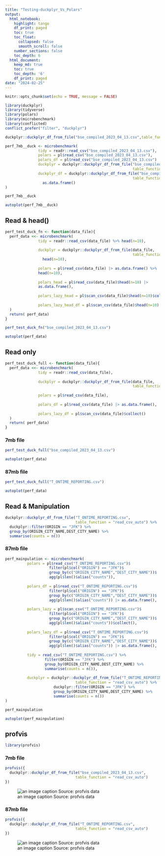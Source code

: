 ```yaml
---
title: "Testing-duckplyr_Vs_Polars"
output:
  html_notebook:
    highlight: tango
    df_print: paged
    toc: true
    toc_float:
      collapsed: false
      smooth_scroll: false
    number_sections: false
    toc_depth: 6
  html_document:
    keep_md: true
    toc: true
    toc_depth: '6'
    df_print: paged
date: "2024-02-25"
---
```


```r
knitr::opts_chunk$set(echo = TRUE, message = FALSE)
```


```r
library(duckplyr)
library(tidyverse)
library(polars)
library(microbenchmark)
library(conflicted)
conflict_prefer("filter", "duckplyr")
```

```r
duckplyr::duckplyr_df_from_file("bse_compiled_2023_04_13.csv",table_function = "read_csv_auto")
```

```r
perf_7mb__duck <- microbenchmark(
               tidy = readr::read_csv("bse_compiled_2023_04_13.csv"),
               polars = pl$read_csv("bse_compiled_2023_04_13.csv"),
               polars_df = pl$read_csv("bse_compiled_2023_04_13.csv") |> as.data.frame(),
               duckplyr = duckplyr::duckplyr_df_from_file("bse_compiled_2023_04_13.csv",
                                                          table_function = "read_csv_auto"),
               duckplyr_df = duckplyr::duckplyr_df_from_file("bse_compiled_2023_04_13.csv",
                                                          table_function = "read_csv_auto") |>
                 as.data.frame()
)

perf_7mb__duck
```

```r
autoplot(perf_7mb__duck)
```

## Read & head()

```r
perf_test_duck_fn <- function(data_file){
  perf_data <<- microbenchmark(
               tidy = readr::read_csv(data_file) %>% head(n=10),
               
               duckplyr = duckplyr::duckplyr_df_from_file(data_file,
                                                          table_function = "read_csv_auto") %>%
                 head(n=10),
               
               polars = pl$read_csv(data_file) |> as.data.frame() %>%
               head(n=10),
               
               polars_head = pl$read_csv(data_file)$head(n=10) |>
               as.data.frame(),
               
               polars_lazy_head = pl$scan_csv(data_file)$head(n=10)$collect(),
               
               polars_lazy_head_df = pl$scan_csv(data_file)$head(n=10) |> as.data.frame()
  )
  return( perf_data)
}
```


```r
perf_test_duck_fn("bse_compiled_2023_04_13.csv")
```

```r
autoplot(perf_data)
```


## Read only

```r
perf_test_duck_full <- function(data_file){
  perf_data <<- microbenchmark(
               tidy = readr::read_csv(data_file),
               
               duckplyr = duckplyr::duckplyr_df_from_file(data_file,
                                                          table_function = "read_csv_auto"),
               
               polars = pl$read_csv(data_file),
               
               polars_df = pl$read_csv(data_file) |> as.data.frame(),
               
               polars_lazy_df = pl$scan_csv(data_file)$collect()
  )
  return( perf_data)
}
```

### 7mb file

```r
perf_test_duck_full("bse_compiled_2023_04_13.csv")
```

```r
autoplot(perf_data)
```

### 87mb file

```r
perf_test_duck_full("T_ONTIME_REPORTING.csv")
```

```r
autoplot(perf_data)
```

## Read & Manipulation

```r
duckplyr::duckplyr_df_from_file("T_ONTIME_REPORTING.csv",
                                table_function = "read_csv_auto") %>%
  duckplyr::filter(ORIGIN == "JFK") %>% 
  group_by(ORIGIN_CITY_NAME,DEST_CITY_NAME) %>% 
  summarise(counts = n())
```

### 87mb file

```r
perf_mainpulation <- microbenchmark(
          polars = pl$read_csv("T_ONTIME_REPORTING.csv")$
                    filter(pl$col("ORIGIN") == "JFK")$
                    group_by(c("ORIGIN_CITY_NAME","DEST_CITY_NAME"))$
                    agg(pl$len()$alias("counts")),
          
          polars_df = pl$read_csv("T_ONTIME_REPORTING.csv")$
                    filter(pl$col("ORIGIN") == "JFK")$
                    group_by(c("ORIGIN_CITY_NAME","DEST_CITY_NAME"))$
                    agg(pl$len()$alias("counts")) |> as.data.frame(),
          
          polars_lazy = pl$scan_csv("T_ONTIME_REPORTING.csv")$
                    filter(pl$col("ORIGIN") == "JFK")$
                    group_by(c("ORIGIN_CITY_NAME","DEST_CITY_NAME"))$
                    agg(pl$len()$alias("counts"))$collect(),
          
          polars_lazy_df = pl$read_csv("T_ONTIME_REPORTING.csv")$
                    filter(pl$col("ORIGIN") == "JFK")$
                    group_by(c("ORIGIN_CITY_NAME","DEST_CITY_NAME"))$
                    agg(pl$len()$alias("counts")) |> as.data.frame(),
          
          tidy = read_csv("T_ONTIME_REPORTING.csv") %>% 
                  filter(ORIGIN == "JFK") %>% 
                  group_by(ORIGIN_CITY_NAME,DEST_CITY_NAME) %>% 
                  summarise(counts = n()),
          
          duckplyr = duckplyr::duckplyr_df_from_file("T_ONTIME_REPORTING.csv",
                                table_function = "read_csv_auto") %>%
                      duckplyr::filter(ORIGIN == "JFK") %>% 
                      group_by(ORIGIN_CITY_NAME,DEST_CITY_NAME) %>% 
                      summarise(counts = n())
)

perf_mainpulation
```

```r
autoplot(perf_mainpulation)
```

## profvis

```r
library(profvis)
```

### 7mb file

```r
profvis({
  duckplyr::duckplyr_df_from_file("bse_compiled_2023_04_13.csv",
                                table_function = "read_csv_auto")
})
```

![an image caption Source: profvis data](V:/1. R & Python work/3. R/Polars_in_R/8_pl_profvis.PNG)

### 87mb file

```r
profvis({
  duckplyr::duckplyr_df_from_file("T_ONTIME_REPORTING.csv",
                                table_function = "read_csv_auto")
})
```

![an image caption Source: profvis data](V:/1. R & Python work/3. R/Polars_in_R/9_pl_profvis.PNG)





